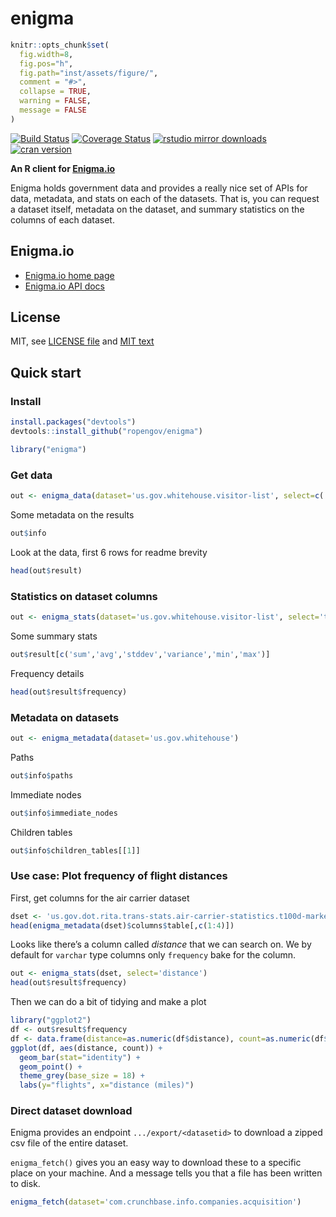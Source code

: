 enigma
=======

```r
knitr::opts_chunk$set(
  fig.width=8,
  fig.pos="h",
  fig.path="inst/assets/figure/",
  comment = "#>",
  collapse = TRUE,
  warning = FALSE,
  message = FALSE
)
```

[![Build Status](https://api.travis-ci.org/rOpenGov/enigma.png)](https://travis-ci.org/rOpenGov/enigma)
[![Coverage Status](https://coveralls.io/repos/rOpenGov/enigma/badge.svg)](https://coveralls.io/r/rOpenGov/enigma)
[![rstudio mirror downloads](http://cranlogs.r-pkg.org/badges/grand-total/enigma)](https://github.com/metacran/cranlogs.app)
[![cran version](http://www.r-pkg.org/badges/version/enigma)](http://cran.rstudio.com/web/packages/enigma)

**An R client for [Enigma.io](https://app.enigma.io/)**

Enigma holds government data and provides a really nice set of APIs for data, metadata, and stats on each of the datasets. That is, you can request a dataset itself, metadata on the dataset, and summary statistics on the columns of each dataset.

## Enigma.io

+ [Enigma.io home page](https://app.enigma.io/)
+ [Enigma.io API docs](https://app.enigma.io/api)

## License

MIT, see [LICENSE file](https://github.com/rOpenGov/enigma/blob/master/LICENSE) and [MIT text](http://opensource.org/licenses/MIT)

## Quick start

### Install

```r
install.packages("devtools")
devtools::install_github("ropengov/enigma")
```

```r
library("enigma")
```

### Get data

```r
out <- enigma_data(dataset='us.gov.whitehouse.visitor-list', select=c('namelast','visitee_namelast','last_updatedby'))
```

Some metadata on the results

```r
out$info
```

Look at the data, first 6 rows for readme brevity

```r
head(out$result)
```


### Statistics on dataset columns

```r
out <- enigma_stats(dataset='us.gov.whitehouse.visitor-list', select='total_people')
```

Some summary stats

```r
out$result[c('sum','avg','stddev','variance','min','max')]
```


Frequency details

```r
head(out$result$frequency)
```


### Metadata on datasets

```r
out <- enigma_metadata(dataset='us.gov.whitehouse')
```

Paths

```r
out$info$paths
```

Immediate nodes

```r
out$info$immediate_nodes
```


Children tables

```r
out$info$children_tables[[1]]
```


### Use case: Plot frequency of flight distances

First, get columns for the air carrier dataset

```r
dset <- 'us.gov.dot.rita.trans-stats.air-carrier-statistics.t100d-market-all-carrier'
head(enigma_metadata(dset)$columns$table[,c(1:4)])
```


Looks like there's a column called _distance_ that we can search on. We by default for `varchar` type columns only `frequency` bake for the column.

```r
out <- enigma_stats(dset, select='distance')
head(out$result$frequency)
```

Then we can do a bit of tidying and make a plot

```r
library("ggplot2")
df <- out$result$frequency
df <- data.frame(distance=as.numeric(df$distance), count=as.numeric(df$count))
ggplot(df, aes(distance, count)) +
  geom_bar(stat="identity") +
  geom_point() +
  theme_grey(base_size = 18) +
  labs(y="flights", x="distance (miles)")
```

### Direct dataset download

Enigma provides an endpoint `.../export/<datasetid>` to download a zipped csv file of the entire dataset.

`enigma_fetch()` gives you an easy way to download these to a specific place on your machine. And a message tells you that a file has been written to disk.

```r
enigma_fetch(dataset='com.crunchbase.info.companies.acquisition')
```

